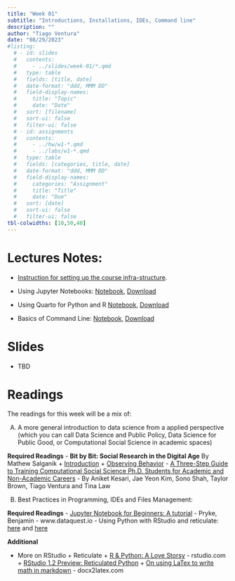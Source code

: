 ```yaml
---
title: "Week 01"
subtitle: "Introductions, Installations, IDEs, Command line"
description: ""
author: "Tiago Ventura"
date: "08/29/2023"
#listing:
  # - id: slides
  #   contents:
  #     - ../slides/week-01/*.qmd
  #   type: table
  #   fields: [title, date]
  #   date-format: "ddd, MMM DD"
  #   field-display-names:
  #     title: "Topic"
  #     date: "Date"
  #   sort: [filename]
  #   sort-ui: false
  #   filter-ui: false
  # - id: assignments
  #   contents:
  #     - ../hw/w1-*.qmd
  #     - ../labs/w1-*.qmd
  #   type: table
  #   fields: [categories, title, date]
  #   date-format: "ddd, MMM DD"
  #   field-display-names:
  #     categories: "Assignment"
  #     title: "Title"
  #     date: "Due"
  #   sort: [date]
  #   sort-ui: false
  #   filter-ui: false
tbl-colwidths: [10,50,40]
---
```


# Lectures Notes:

-   [Instruction for setting up the course infra-structure](/lecture_notes/week-1/course_infrastructure.html).

-   Using Jupyter Notebooks: [Notebook](/lecture_notes/week-1/_using-jupyter-notebooks.html), <a href="/lecture_notes/week-1/_using-jupyter-notebooks.ipynb" download> Download </a>

-   Using Quarto for Python and R [Notebook](/lecture_notes/week-1/intro_to_quarto.html), <a href="/lecture_notes/week-1/intro_to_quarto.qmd" download> Download </a>

-   Basics of Command Line: [Notebook](/lecture_notes/week-1/_basics_of_cmd.html), <a href="/lecture_notes/week-1/_basics_of_cmd.ipynb" download> Download </a>

# Slides

-   TBD

# Readings

The readings for this week will be a mix of:

A)  A more general introduction to data science from a applied perspective (which you can call Data Science and Public Policy, Data Science for Public Good, or Computational Social Science in academic spaces)

**Required Readings** - **Bit by Bit: Social Research in the Digital Age** By Mathew Salganik + [Introduction](https://www.bitbybitbook.com/en/1st-ed/introduction/) + [Observing Behavior](https://www.bitbybitbook.com/en/1st-ed/observing-behavior/) - [A Three-Step Guide to Training Computational Social Science Ph.D. Students for Academic and Non-Academic Careers](https://osf.io/preprints/socarxiv/kgjn2/) - By Aniket Kesari, Jae Yeon Kim, Sono Shah, Taylor Brown, Tiago Ventura and Tina Law

B)  Best Practices in Programming, IDEs and Files Management:

**Required Readings** - [Jupyter Notebook for Beginners: A tutorial](https://www.dataquest.io/blog/jupyter-notebook-tutorial/) - Pryke, Benjamin - www.dataquest.io - Using Python with RStudio and reticulate: [here](https://docs.rstudio.com/tutorials/user/using-python-with-rstudio-and-reticulate/) and [here](https://support.posit.co/hc/en-us/articles/360023654474-Installing-and-Configuring-Python-with-RStudio)

**Additional**

-   More on RStudio + Reticulate + [R & Python: A Love Storsy](https://rstudio.com/solutions/r-and-python/) - rstudio.com + [RStudio 1.2 Preview: Reticulated Python](https://blog.rstudio.com/2018/10/09/rstudio-1-2-preview-reticulated-python/) + [On using LaTex to write math in markdown](https://docx2latex.com/tutorials/Mathematical-equations-LaTeX.html) - docx2latex.com
